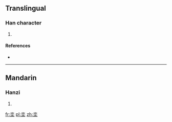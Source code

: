 ==Translingual==

===Han character===
{{Han char|rn=32|rad=土|as=04|sn=7|four=|canj=水土 (EG), X水土 (XEG)}}

# {{defn|Han|sort=土04}}

====References====
* {{Han ref|kx=0226.070|dkj=04940|dj=0461.070|hdz=10422.190|uh=5754|ud=22356}}

----

==Mandarin==

===Hanzi===
{{cmn-hanzi|pin=[[dì]] ([[di4]])|wg=ti<sup>4</sup>}}

# {{defn|lang=cmn|sort=土04}}

[[fr:坔]]
[[pl:坔]]
[[zh:坔]]